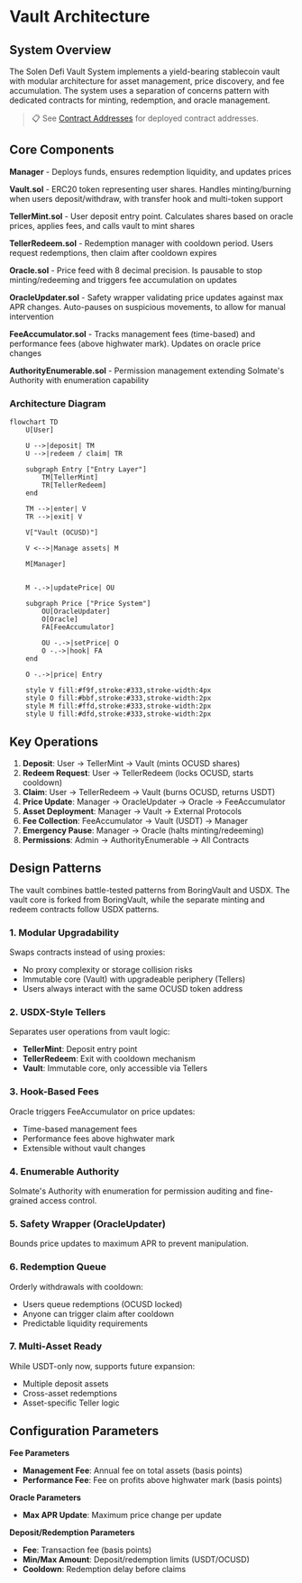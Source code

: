 # Vault Architecture

## System Overview

The Solen Defi Vault System implements a yield-bearing stablecoin vault with modular architecture for asset management, price discovery, and fee accumulation. The system uses a separation of concerns pattern with dedicated contracts for minting, redemption, and oracle management.

> 📋 See [Contract Addresses](../contracts) for deployed contract addresses.

## Core Components

**Manager** - Deploys funds, ensures redemption liquidity, and updates prices

**Vault.sol** - ERC20 token representing user shares. Handles minting/burning when users deposit/withdraw, with transfer hook and multi-token support

**TellerMint.sol** - User deposit entry point. Calculates shares based on oracle prices, applies fees, and calls vault to mint shares

**TellerRedeem.sol** - Redemption manager with cooldown period. Users request redemptions, then claim after cooldown expires

**Oracle.sol** - Price feed with 8 decimal precision. Is pausable to stop minting/redeeming and triggers fee accumulation on updates

**OracleUpdater.sol** - Safety wrapper validating price updates against max APR changes. Auto-pauses on suspicious movements, to allow for manual intervention

**FeeAccumulator.sol** - Tracks management fees (time-based) and performance fees (above highwater mark). Updates on oracle price changes

**AuthorityEnumerable.sol** - Permission management extending Solmate's Authority with enumeration capability

### Architecture Diagram

```mermaid
flowchart TD
    U[User]

    U -->|deposit| TM
    U -->|redeem / claim| TR

    subgraph Entry ["Entry Layer"]
        TM[TellerMint]
        TR[TellerRedeem]
    end

    TM -->|enter| V
    TR -->|exit| V

    V["Vault (OCUSD)"]

    V <-->|Manage assets| M

    M[Manager]


    M -.->|updatePrice| OU

    subgraph Price ["Price System"]
        OU[OracleUpdater]
        O[Oracle]
        FA[FeeAccumulator]

        OU -.->|setPrice| O
        O -.->|hook| FA
    end

    O -.->|price| Entry

    style V fill:#f9f,stroke:#333,stroke-width:4px
    style O fill:#bbf,stroke:#333,stroke-width:2px
    style M fill:#ffd,stroke:#333,stroke-width:2px
    style U fill:#dfd,stroke:#333,stroke-width:2px
```

## Key Operations

1. **Deposit**: User → TellerMint → Vault (mints OCUSD shares)
2. **Redeem Request**: User → TellerRedeem (locks OCUSD, starts cooldown)
3. **Claim**: User → TellerRedeem → Vault (burns OCUSD, returns USDT)
4. **Price Update**: Manager → OracleUpdater → Oracle → FeeAccumulator
5. **Asset Deployment**: Manager → Vault → External Protocols
6. **Fee Collection**: FeeAccumulator → Vault (USDT) → Manager
7. **Emergency Pause**: Manager → Oracle (halts minting/redeeming)
8. **Permissions**: Admin → AuthorityEnumerable → All Contracts

## Design Patterns

The vault combines battle-tested patterns from BoringVault and USDX. The vault core is forked from BoringVault, while the separate minting and redeem contracts follow USDX patterns.

### 1. Modular Upgradability

Swaps contracts instead of using proxies:

- No proxy complexity or storage collision risks
- Immutable core (Vault) with upgradeable periphery (Tellers)
- Users always interact with the same OCUSD token address

### 2. USDX-Style Tellers

Separates user operations from vault logic:

- **TellerMint**: Deposit entry point
- **TellerRedeem**: Exit with cooldown mechanism
- **Vault**: Immutable core, only accessible via Tellers

### 3. Hook-Based Fees

Oracle triggers FeeAccumulator on price updates:

- Time-based management fees
- Performance fees above highwater mark
- Extensible without vault changes

### 4. Enumerable Authority

Solmate's Authority with enumeration for permission auditing and fine-grained access control.

### 5. Safety Wrapper (OracleUpdater)

Bounds price updates to maximum APR to prevent manipulation.

### 6. Redemption Queue

Orderly withdrawals with cooldown:

- Users queue redemptions (OCUSD locked)
- Anyone can trigger claim after cooldown
- Predictable liquidity requirements

### 7. Multi-Asset Ready

While USDT-only now, supports future expansion:

- Multiple deposit assets
- Cross-asset redemptions
- Asset-specific Teller logic

## Configuration Parameters

**Fee Parameters**

- **Management Fee**: Annual fee on total assets (basis points)
- **Performance Fee**: Fee on profits above highwater mark (basis points)

**Oracle Parameters**

- **Max APR Update**: Maximum price change per update

**Deposit/Redemption Parameters**

- **Fee**: Transaction fee (basis points)
- **Min/Max Amount**: Deposit/redemption limits (USDT/OCUSD)
- **Cooldown**: Redemption delay before claims
